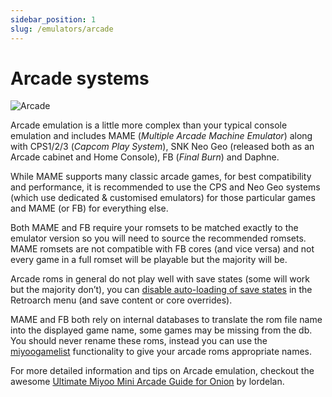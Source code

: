 ```yaml
---
sidebar_position: 1
slug: /emulators/arcade
---
```




# Arcade systems

![Arcade](https://user-images.githubusercontent.com/98862735/177056379-3680d239-5ee7-4db7-b15d-ea484dcbf93e.png)

Arcade emulation is a little more complex than your typical console emulation and includes MAME (*Multiple Arcade Machine Emulator*) along with CPS1/2/3 (*Capcom Play System*), SNK Neo Geo (released both as an Arcade cabinet and Home Console), FB (*Final Burn*) and Daphne.

While MAME supports many classic arcade games, for best compatibility and performance, it is recommended to use the CPS and Neo Geo systems (which use dedicated & customised emulators) for those particular games and MAME (or FB) for everything else.

Both MAME and FB require your romsets to be matched exactly to the emulator version so you will need to source the recommended romsets. MAME romsets are not compatible with FB cores (and vice versa) and not every game in a full romset will be playable but the majority will be.  

Arcade roms in general do not play well with save states (some will work but the majority don’t), you can [disable auto-loading of save states](faq#how-do-i-disable-auto-load-save-states) in the Retroarch menu (and save content or core overrides).  

MAME and FB both rely on internal databases to translate the rom file name into the displayed game name, some games may be missing from the db. You should never rename these roms, instead you can use the [miyoogamelist](faq#how-can-i-use-a-miyoogamelistxml-to-customise-game-names) functionality to give your arcade roms appropriate names.   

For more detailed information and tips on Arcade emulation, checkout the awesome [Ultimate Miyoo Mini Arcade Guide for Onion](https://www.reddit.com/r/MiyooMini/comments/vfirs8/ultimate_miyoo_mini_arcade_guide_onion_os/) by lordelan.


<DocCardList />
